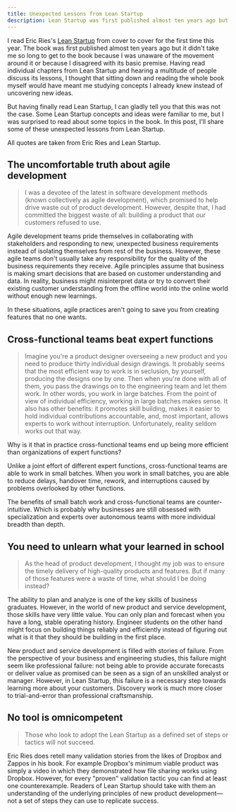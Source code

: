 ```yaml
---
title: Unexpected Lessons from Lean Startup
description: Lean Startup was first published almost ten years ago but it still contains lessons that you might not have heard about.
---
```


I read Eric Ries's [Lean Startup](https://www.amazon.com/Lean-Startup-Entrepreneurs-Continuous-Innovation/dp/0307887898) from cover to cover for the first time this year. The book was first published almost ten years ago but it didn't take me so long to get to the book because I was unaware of the movement around it or because I disagreed with its basic premise. Having read individual chapters from Lean Startup and hearing a multitude of people discuss its lessons, I thought that sitting down and reading the whole book myself would have meant me studying concepts I already knew instead of uncovering new ideas.

But having finally read Lean Startup, I can gladly tell you that this was not the case. Some Lean Startup concepts and ideas were familiar to me, but I was surprised to read about some topics in the book. In this post, I'll share some of these unexpected lessons from Lean Startup.

All quotes are taken from Eric Ries and Lean Startup.

## The uncomfortable truth about agile development

> I was a devotee of the latest in software development methods (known collectively as agile development), which promised to help drive waste out of product development. However, despite that, I had committed the biggest waste of all: building a product that our customers refused to use.

Agile development teams pride themselves in collaborating with stakeholders and responding to new, unexpected business requirements instead of isolating themselves from rest of the business. However, these agile teams don't usually take any responsibility for the quality of the business requirements they receive. Agile principles assume that business is making smart decisions that are based on customer understanding and data. In reality, business might misinterpret data or try to convert their existing customer understanding from the offline world into the online world without enough new learnings.

In these situations, agile practices aren't going to save you from creating features that no one wants.

## Cross-functional teams beat expert functions

> Imagine you're a product designer overseeing a new product and you need to produce thirty individual design drawings. It probably seems that the most efficient way to work is in seclusion, by yourself, producing the designs one by one. Then when you're done with all of them, you pass the drawings on to the engineering team and let them work. In other words, you work in large batches. From the point of view of individual efficiency, working in large batches makes sense. It also has other benefits: it promotes skill building, makes it easier to hold individual contributions accountable, and, most important, allows experts to work without interruption. Unfortunately, reality seldom works out that way.

Why is it that in practice cross-functional teams end up being more efficient than organizations of expert functions?

Unlike a joint effort of different expert functions, cross-functional teams are able to work in small batches. When you work in small batches, you are able to reduce delays, handover time, rework, and interruptions caused by problems overlooked by other functions.

The benefits of small batch work and cross-functional teams are counter-intuitive. Which is probably why businesses are still obsessed with specialization and experts over autonomous teams with more individual breadth than depth.

## You need to unlearn what your learned in school

> As the head of product development, I thought my job was to ensure the timely delivery of high-quality products and features. But if many of those features were a waste of time, what should I be doing instead?

The ability to plan and analyze is one of the key skills of business graduates. However, in the world of new product and service development, those skills have very little value. You can only plan and forecast when you have a long, stable operating history. Engineer students on the other hand might focus on building things reliably and efficiently instead of figuring out what is it that they should be building in the first place.

New product and service development is filled with stories of failure. From the perspective of your business and engineering studies, this failure might seem like professional failure: not being able to provide accurate forecasts or deliver value as promised can be seen as a sign of an unskilled analyst or manager. However, in Lean Startup, this failure is a necessary step towards learning more about your customers. Discovery work is much more closer to trial-and-error than professional craftsmanship.

## No tool is omnicompetent

> Those who look to adopt the Lean Startup as a defined set of steps or tactics will not succeed.

Eric Ries does retell many validation stories from the likes of Dropbox and Zappos in his book. For example Dropbox's minimum viable product was simply a video in which they demonstrated how file sharing works using Dropbox. However, for every "proven" validation tactic you can find at least one counterexample. Readers of Lean Startup should take with them an understanding of the underlying principles of new product development—not a set of steps they can use to replicate success.

